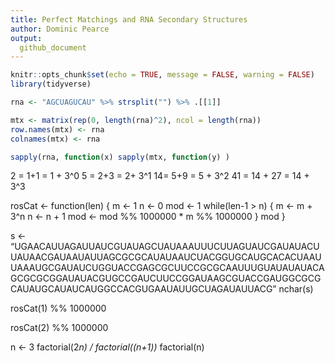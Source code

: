 ```yaml
---
title: Perfect Matchings and RNA Secondary Structures
author: Dominic Pearce
output:
  github_document
---
```


```r
knitr::opts_chunk$set(echo = TRUE, message = FALSE, warning = FALSE)
library(tidyverse)
```

```r
rna <- "AGCUAGUCAU" %>% strsplit("") %>% .[[1]]

mtx <- matrix(rep(0, length(rna)^2), ncol = length(rna))
row.names(mtx) <- rna
colnames(mtx) <- rna

sapply(rna, function(x) sapply(mtx, function(y) )

```


2 = 1+1 = 1 + 3^0
5 = 2+3 = 2+ 3^1
14= 5+9 = 5 + 3^2
41 = 14 + 27 = 14 + 3^3

rosCat <- function(len) {
    m <- 1
    n <- 0
    mod <- 1
    while(len-1 > n) {
        m <- m + 3^n
        n <- n + 1
        mod <- mod %% 1000000 * m %% 1000000
    }
    mod
}

s <- "UGAACAUUAGAUUAUCGUAUAGCUAUAAAUUUCUUAGUAUCGAUAUACUUAUAACGAUAAUAUUAGCGCGCAUAUAAUCUACGGUGCAUGCACACUAAUUAAAUGCGAUAUCUGGUACCGAGCGCUUCCGCGCAAUUUGUAUAUAUACAGCGCGCGGAUAUACGUGCCGAUCUUCCGGAUAAGCGUACCGAUGGCGCGCAUAUGCAUAUCAUGGCCACGUGAAUAUUGCUAGAUAUUACG"
nchar(s)

rosCat(1) %% 1000000

rosCat(2) %% 1000000



n <- 3
factorial(2*n) / factorial((n+1)) * factorial(n)
